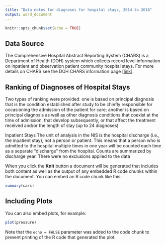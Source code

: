 ```yaml
---
title: "Data notes for diagnoses for hospital stays, 2014 to 2016"
output: word_document
---
```


```r
knitr::opts_chunk$set(echo = TRUE)
```

## Data Source
The Comprehensive Hospital Abstract Reporting System (CHARS) is a Department of Health (DOH) system which collects record level information on inpatient and observation patient community hospital stays. For more details on CHARS see the DOH CHARS information page [[link](https://www.doh.wa.gov/DataandStatisticalReports/HealthcareinWashington/HospitalandPatientData/HospitalDischargeDataCHARS)].

## Ranking of Diagnoses of Hospital Stays
Two types of ranking were provided: one is based on principal diagnosis that is the condition established after study to be chiefly responsible for occasioning the admission of the patient for care; another is based on  principal diagnosis as well as other diagnosis conditions that coexist at the time of admission, that develop subsequently, or that affect the treatment received and/or the length of stay (up to 24 diagnoses)


Inpatient Stays
The unit of analysis in the NIS is the hospital discharge (i.e., the inpatient stay), not a person or patient. This means that a person who is admitted to the hospital multiple times in one year will be counted each time as a separate "discharge" from the hospital. Counts are summarized by discharge year. There were no exclusions applied to the data




When you click the **Knit** button a document will be generated that includes both content as well as the output of any embedded R code chunks within the document. You can embed an R code chunk like this:

```r
summary(cars)
```

## Including Plots

You can also embed plots, for example:

```r
plot(pressure)
```

Note that the `echo = FALSE` parameter was added to the code chunk to prevent printing of the R code that generated the plot.
